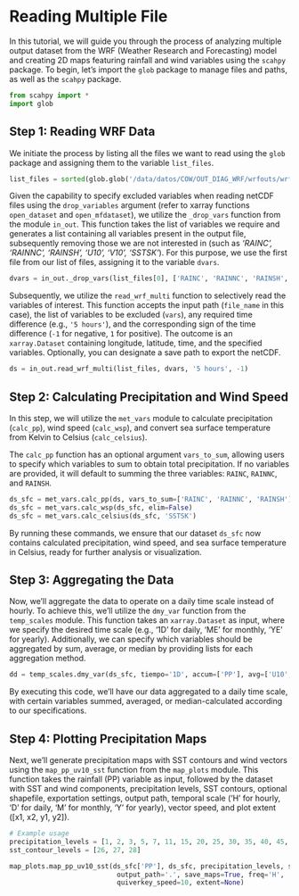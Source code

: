 # Reading Multiple File {.unnumbered}

In this tutorial, we will guide you through the process of analyzing multiple output dataset from the WRF (Weather Research and Forecasting) model and creating 2D maps featuring rainfall and wind variables using the `scahpy` package. To begin, let's import the `glob` package to manage files and paths, as well as the `scahpy` package.

``` python
from scahpy import *
import glob
```

## Step 1: Reading WRF Data

We initiate the process by listing all the files we want to read using the `glob` package and assigning them to the variable `list_files`.

``` python
list_files = sorted(glob.glob('/data/datos/COW/OUT_DIAG_WRF/wrfouts/wrfout_d01_*'))
```

Given the capability to specify excluded variables when reading netCDF files using the `drop_variables` argument (refer to xarray functions `open_dataset` and `open_mfdataset`), we utilize the `_drop_vars` function from the module `in_out`. This function takes the list of variables we require and generates a list containing all variables present in the output file, subsequently removing those we are not interested in (such as *'RAINC', 'RAINNC', 'RAINSH', 'U10', 'V10', 'SSTSK'*). For this purpose, we use the first file from our list of files, assigning it to the variable `dvars`.

``` python
dvars = in_out._drop_vars(list_files[0], ['RAINC', 'RAINNC', 'RAINSH', 'U10', 'V10', 'SSTSK'], model='wrf')
```

Subsequently, we utilize the `read_wrf_multi` function to selectively read the variables of interest. This function accepts the input path (`file_name` in this case), the list of variables to be excluded (`vars`), any required time difference (e.g., `'5 hours'`), and the corresponding sign of the time difference (`-1` for negative, `1` for positive). The outcome is an `xarray.Dataset` containing longitude, latitude, time, and the specified variables. Optionally, you can designate a save path to export the netCDF.

``` python
ds = in_out.read_wrf_multi(list_files, dvars, '5 hours', -1)
```

## Step 2: Calculating Precipitation and Wind Speed

In this step, we will utilize the `met_vars` module to calculate precipitation (`calc_pp`), wind speed (`calc_wsp`), and convert sea surface temperature from Kelvin to Celsius (`calc_celsius`).

The `calc_pp` function has an optional argument `vars_to_sum`, allowing users to specify which variables to sum to obtain total precipitation. If no variables are provided, it will default to summing the three variables: `RAINC`, `RAINNC`, and `RAINSH`.

``` python
ds_sfc = met_vars.calc_pp(ds, vars_to_sum=['RAINC', 'RAINNC', 'RAINSH'], elim=True)
ds_sfc = met_vars.calc_wsp(ds_sfc, elim=False)
ds_sfc = met_vars.calc_celsius(ds_sfc, 'SSTSK')
```

By running these commands, we ensure that our dataset `ds_sfc` now contains calculated precipitation, wind speed, and sea surface temperature in Celsius, ready for further analysis or visualization.

## Step 3: Aggregating the Data

Now, we'll aggregate the data to operate on a daily time scale instead of hourly. To achieve this, we'll utilize the `dmy_var` function from the `temp_scales` module. This function takes an `xarray.Dataset` as input, where we specify the desired time scale (e.g., '1D' for daily, 'ME' for monthly, 'YE' for yearly). Additionally, we can specify which variables should be aggregated by sum, average, or median by providing lists for each aggregation method.

``` python
dd = temp_scales.dmy_var(ds_sfc, tiempo='1D', accum=['PP'], avg=['U10', 'V10'], mediana=['SSTSK'])
```

By executing this code, we'll have our data aggregated to a daily time scale, with certain variables summed, averaged, or median-calculated according to our specifications.

## Step 4: Plotting Precipitation Maps

Next, we'll generate precipitation maps with SST contours and wind vectors using the `map_pp_uv10_sst` function from the `map_plots` module. This function takes the rainfall (PP) variable as input, followed by the dataset with SST and wind components, precipitation levels, SST contours, optional shapefile, exportation settings, output path, temporal scale ('H' for hourly, 'D' for daily, 'M' for monthly, 'Y' for yearly), vector speed, and plot extent (\[x1, x2, y1, y2\]).

``` python
# Example usage
precipitation_levels = [1, 2, 3, 5, 7, 11, 15, 20, 25, 30, 35, 40, 45, 50, 55, 60]
sst_contour_levels = [26, 27, 28]

map_plots.map_pp_uv10_sst(ds_sfc['PP'], ds_sfc, precipitation_levels, sst_contour_levels, shapefile=None, 
                           output_path='.', save_maps=True, freq='H',
                           quiverkey_speed=10, extent=None)
```